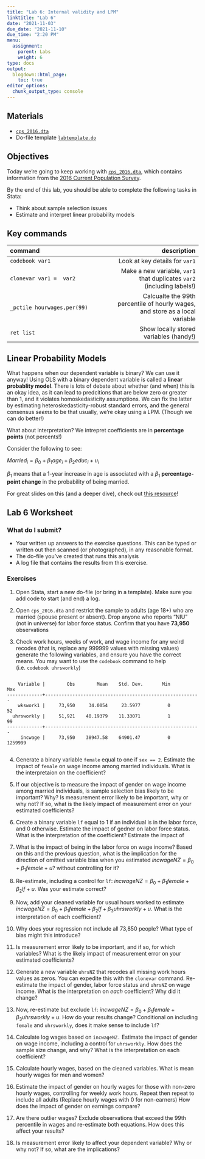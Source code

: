 ```yaml
---
title: "Lab 6: Internal validity and LPM"
linktitle: "Lab 6"
date: "2021-11-03"
due_date: "2021-11-10"
due_time: "2:20 PM"
menu:
  assignment:
    parent: Labs
    weight: 6
type: docs
output:
  blogdown::html_page:
    toc: true
editor_options: 
  chunk_output_type: console
---
```

## Materials {#materials .unnumbered}

- [`cps_2016.dta`](../materials/cps_2016.dta)
- Do-file template [`labtemplate.do`](../materials/labtemplate_f20.do) 


## Objectives {#objectives .unnumbered}


Today we're going to keep working with [`cps_2016.dta`](../materials/cps_2016.dta), which
contains information from the [2016 Current Population Survey](https://cps.ipums.org/cps/). 


By the end of this lab, you should be able to complete the following
tasks in Stata:


-   Think about sample selection issues
-   Estimate and interpret linear probability models 


## Key commands  {#key-commands .unnumbered}



|command|description|
| :------------- | ----------: |
`codebook var1` | Look at key details for `var1`|
| `clonevar var1 =  var2` | Make a new variable, `var1` that duplicates `var2` (including labels!)|
|`_pctile hourwages,per(99)` | Calcualte the 99th percentile of hourly wages, and store as a local variable|
| `ret list`| Show locally stored variables (handy!)|

## Linear Probability Models {#lpm .unnumbered}

What happens when our dependent variable is binary? We can use it anyway! Using OLS with a binary dependent variable is called a **linear probablity model**. There is lots of debate about whether (and when) this is an okay idea, as it can lead to predcitions that are below zero or greater than 1, and it violates homoskedasticity assumptions. We can fix the latter by estimating heteroskedasticity-robust standard errors, and the general consensus *seems* to be that usually, we're okay using a LPM. (Though we can do better!)

What about interpretation? We intrepret coefficients are in **percentage points** (not percents!)

Consider the following to see:

$Married_i = \beta_0 + \beta_1 age_i + \beta_2 educ_i + u_i$

$\beta_1$ means that a 1-year increase in age is associated with a $\beta_1$ **percentage-point change** in the probability of being married. 


For great slides on this (and a deeper dive), check out [this resource](https://nickch-k.github.io/EconometricsSlides/Week_08/Week_08_Limited_Dependent_Variables.html)!


## Lab 6 Worksheet
### What do I submit?

   - Your written up answers to the exercise questions. This can be typed or written out then scanned (or photographed), in any reasonable format.
   -  The do-file you’ve created that runs this analysis
   -  A log file that contains the results from this exercise.

### Exercises



1.  Open Stata, start a new do-file (or bring in a template). Make sure
    you add code to start (and end) a log.

2.  Open `cps_2016.dta` and restrict the sample to adults (age 18+) who are married (spouse present or absent). Drop anyone who reports "NIU" (not in universe) for labor force status. Confirm that you have **73,950** observations

3. Check work hours, weeks of work, and wage income for any weird recodes (that is, replace any 999999 values with missing values)  generate the following variables, and ensure you have the correct means. You may want to use the `codebook` command to help (i.e. `codebook uhrsworkly`)

```

    Variable |        Obs        Mean    Std. Dev.       Min        Max
-------------+---------------------------------------------------------
    wkswork1 |     73,950     34.0054     23.5977          0         52
  uhrsworkly |     51,921    40.19379    11.33071          1         99
-------------+---------------------------------------------------------
     incwage |     73,950    38947.58    64901.47          0    1259999


```


4. Generate a binary variable `female` equal to one if `sex == 2`. Estimate the impact of `female` on wage income among married individuals. What is the interpretaion on the coefficient? 

5. If our objective is to measure the impact of gender on wage income among married individuals, is sample selection bias likely to be important? Why? Is measurement error likely to be important, why or why not? If so, what is the likely impact of measurement error on your estimated coefficients?

6. Create a binary variable `lf` equal to 1 if an individual is in the labor force, and 0 otherwise. Estimate the impact of gedner on labor force status. What is the interpretation of the coefficient? Estimate the impact of 

7. What is the impact of being in the labor force on wage income? Based on this and the previous question, what is the implication for the direction of omitted variable bias when you estimated $incwageNZ = \beta_0 + \beta_1 female + u$? without controlling for it? 


8. Re-estimate, including a control for `lf`: $incwageNZ = \beta_0 + \beta_1 female + \beta_2 lf + u$. Was your estimate correct? 


9. Now, add your cleaned variable for usual hours worked to estimate $incwageNZ = \beta_0 + \beta_1 female + \beta_2 lf + \beta_3 uhrsworkly + u$. What is the interpretation of each coefficient?

10. Why does your regression not include all 73,850 people? What type of bias might this introduce?


11.  Is measurement error likely to be important, and if so, for which variables? What is the likely impact of measurement error on your estimated coefficients?


12. Generate a new variable `uhrsNZ` that recodes all missing work hours values as zeros. You can expedite this with the `clonevar` command. Re-estimate the impact of gender, labor force status and `uhrsNZ` on wage income. What is the interpretation on *each* coefficient? Why did it change?

13. Now, re-estimate but exclude `lf`: $incwageNZ = \beta_0 + \beta_1 female + \beta_3 uhrsworkly + u$. How do your results change? Conditional on including `female` and `uhrsworkly`, does it make sense to include `lf`? 

11. Calculate log wages based on `incwageNZ.` Estimate the impact of gender on wage income, including a control for `uhrsworkly`. How does the sample size change, and why? What is the interpretation on each coefficient? 

12. Calculate hourly wages, based on the cleaned variables. What is mean hourly wages for men and women? 

13. Estimate the impact of gender on hourly wages for those with non-zero hourly wages, controlling for weekly work hours.  Repeat then repeat to include all adults (Replace hourly wages with 0 for non-earners) How does the impact of gender on earnings compare? 

14. Are there outlier wages? Exclude observations that exceed the 99th percentile in wages and re-estimate both equations. How does this affect your results?

14. Is measurement error likely to affect your dependent variable? Why or why not? If so, what are the implications? 







